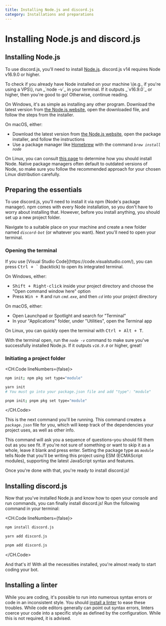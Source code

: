 ```yaml
---
title: Installing Node.js and discord.js
category: Installations and preparations
---
```


# Installing Node.js and discord.js

## Installing Node.js

To use discord.js, you'll need to install [Node.js](https://nodejs.org/). discord.js v14 requires Node v16.9.0 or higher.

<Alert title="Tip" type="success">
	To check if you already have Node installed on your machine \(e.g., if you're using a VPS\), run _`node -v`_ in your
	terminal. If it outputs _`v16.9.0`_ or higher, then you're good to go! Otherwise, continue reading.
</Alert>

On Windows, it's as simple as installing any other program. Download the latest version from [the Node.js website](https://nodejs.org/), open the downloaded file, and follow the steps from the installer.

On macOS, either:

- Download the latest version from [the Node.js website](https://nodejs.org/), open the package installer, and follow the instructions
- Use a package manager like [Homebrew](https://brew.sh/) with the command _`brew install node`_

On Linux, you can consult [this page](https://nodejs.org/en/download/package-manager/) to determine how you should install Node. Native package managers often default to outdated versions of Node, so make sure you follow the recommended approach for your chosen Linux distribution carefully.

## Preparing the essentials

To use discord.js, you'll need to install it via npm \(Node's package manager\). npm comes with every Node installation, so you don't have to worry about installing that. However, before you install anything, you should set up a new project folder.

Navigate to a suitable place on your machine and create a new folder named _`discord-bot`_ (or whatever you want). Next you'll need to open your terminal.

### Opening the terminal

<Alert title="Tip" type="success">
	If you use [Visual Studio Code](https://code.visualstudio.com/), you can press <kbd>Ctrl + `</kbd> (backtick) to open
	its integrated terminal.
</Alert>

On Windows, either:

- <kbd>Shift + Right-click</kbd> inside your project directory and choose the "Open command window here" option
- Press <kbd>Win + R</kbd> and run _`cmd.exe`_, and then _`cd`_ into your project directory

On macOS, either:

- Open Launchpad or Spotlight and search for "Terminal"
- In your "Applications" folder, under "Utilities", open the Terminal app

On Linux, you can quickly open the terminal with <kbd>Ctrl + Alt + T</kbd>.

With the terminal open, run the _`node -v`_ command to make sure you've successfully installed Node.js. If it outputs _`v16.9.0`_ or higher, great!

### Initiating a project folder

<CH.Code lineNumbers={false}>

```sh npm
npm init; npm pkg set type="module"
```

```sh yarn
yarn init
# You must go into your package.json file and add "type": "module"
```

```sh pnpm
pnpm init; pnpm pkg set type="module"
```

</CH.Code>

This is the next command you'll be running. This command creates a _`package.json`_ file for you, which will keep track of the dependencies your project uses, as well as other info.

This command will ask you a sequence of questions–you should fill them out as you see fit. If you're not sure of something or want to skip it as a whole, leave it blank and press enter. Setting the package type as _`module`_ tells Node that you'll be writing this project using ESM \(ECMAScript modules\), supporting the latest JavaScript syntax and features.

Once you're done with that, you're ready to install discord.js!

## Installing discord.js

Now that you've installed Node.js and know how to open your console and run commands, you can finally install discord.js! Run the following command in your terminal:

<CH.Code lineNumbers={false}>

```sh npm
npm install discord.js
```

```sh yarn
yarn add discord.js
```

```sh pnpm
pnpm add discord.js
```

</CH.Code>

And that's it! With all the necessities installed, you're almost ready to start coding your bot.

## Installing a linter

While you are coding, it's possible to run into numerous syntax errors or code in an inconsistent style. You should [install a linter](/preparations/setting-up-a-linter.md) to ease these troubles. While code editors generally can point out syntax errors, linters coerce your code into a specific style as defined by the configuration. While this is not required, it is advised.

